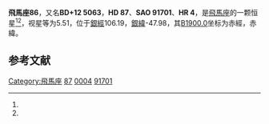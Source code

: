 {{Starbox begin
| name = 飛馬座86
}}
{{Starbox observe
| epoch = [[J2000.0|J2000.0]]
| constell = [[飛馬座|飛馬座]]<ref name=SIMBAD>{{cite web
 | url=http://simbad.u-strasbg.fr/simbad/sim-id?Ident=HR+4
 | title=Pulsating variable Star
 | publisher=Centre de Données astronomiques de Strasbourg
 | work=SIMBAD
 | accessdate=2012-07-13
 | archive-date=2016-03-18
 | archive-url=https://web.archive.org/web/20160318012943/http://simbad.u-strasbg.fr/simbad/sim-id?Ident=HR+4
 | dead-url=no
 }}</ref><ref name=DATA>{{cite web
 | url=http://vizier.u-strasbg.fr/viz-bin/VizieR-5?-out.add=.&-source=5050&-corr=PK=HR&-out.max=9999&HR=4
 | title=VizieR Detailed Page
 | accessdate=2012-07-13
 | archive-date=2016-03-04
 | archive-url=https://web.archive.org/web/20160304234621/http://vizier.u-strasbg.fr/viz-bin/VizieR-5?-out.add=.&-source=5050&-corr=PK=HR&-out.max=9999&HR=4
 | dead-url=no
 }}</ref>
| 星官 = 
| ra = {{RA|0|5|42}}<ref name=SIMBAD /><ref name=DATA />
| dec = {{DEC|+13|23|46}}<ref name=SIMBAD /><ref name=DATA />
| appmag_v = 5.51<ref name=SIMBAD /><ref name=DATA />
}}
{{Starbox character
| class = G5III<ref name=SIMBAD /><ref name=DATA />
| b-v = 0.9<ref name=SIMBAD /><ref name=DATA />
| u-b = <ref name=SIMBAD /><ref name=DATA />
| r-i = <ref name=SIMBAD /><ref name=DATA />
| variable = 
}}
{{Starbox astrometry
| radial_v = 
| prop_mo_ra = -2
| parallax = 
| p_error = 
}}
{{Starbox catalog
| names =BD+12 5063，[[SAO星表|SAO]] 91701，[[HD星表|HD]] 87，[[HR星表|HR]] 4}}
{{Starbox reference |Simbad=HR+4}}
{{Starbox end}}

'''飛馬座86'''，又名'''BD+12 5063'''，'''HD 87'''、'''SAO 91701'''、'''HR 4'''，是[[飛馬座|飛馬座]]的一颗恒星<ref name=SIMBAD /><ref name=DATA />，视星等为5.51，位于[[銀道座標系|銀經]]106.19，[[銀道座標系|銀緯]]-47.98，其[[B1900.0|B1900.0]]坐标为赤經{{RA|0|0|33.8}}，赤緯{{DEC|+12|-47.98|23}}。

== 参考文献 ==
{{reflist}}

{{飞马座恒星}}

[[Category:飛馬座|Category:飛馬座]]
[[Category:HD和HDE天體|87]]
[[Category:HR天體|0004]]
[[Category:SAO天體|91701]]
